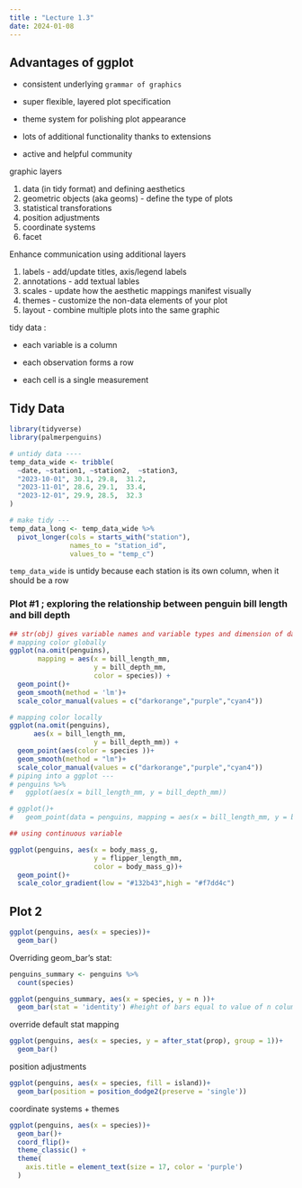 ```yaml
---
title : "Lecture 1.3"
date: 2024-01-08
---
```


## Advantages of ggplot

-   consistent underlying `grammar of graphics`

-   super flexible, layered plot specification

-   theme system for polishing plot appearance

-   lots of additional functionality thanks to extensions

-   active and helpful community

graphic layers

1.  data (in tidy format) and defining aesthetics
2.  geometric objects (aka geoms) - define the type of plots
3.  statistical transforations
4.  position adjustments
5.  coordinate systems
6.  facet

Enhance communication using additional layers

1.  labels - add/update titles, axis/legend labels
2.  annotations - add textual lables
3.  scales - update how the aesthetic mappings manifest visually
4.  themes - customize the non-data elements of your plot
5.  layout - combine multiple plots into the same graphic

tidy data :

-   each variable is a column

-   each observation forms a row

-   each cell is a single measurement

## Tidy Data

```r
library(tidyverse)
library(palmerpenguins)
```

```r
# untidy data ----
temp_data_wide <- tribble(
  ~date, ~station1, ~station2,  ~station3,
  "2023-10-01", 30.1, 29.8,  31.2,
  "2023-11-01", 28.6, 29.1,  33.4,
  "2023-12-01", 29.9, 28.5,  32.3
)

# make tidy ---
temp_data_long <- temp_data_wide %>% 
  pivot_longer(cols = starts_with("station"),
               names_to = "station_id",
               values_to = "temp_c")
```

`temp_data_wide` is untidy because each station is its own column, when it should be a row

### Plot #1 ; exploring the relationship between penguin bill length and bill depth 

```r
## str(obj) gives variable names and variable types and dimension of dataframe
# mapping color globally 
ggplot(na.omit(penguins),
       mapping = aes(x = bill_length_mm, 
                     y = bill_depth_mm, 
                     color = species)) + 
  geom_point()+
  geom_smooth(method = 'lm')+
  scale_color_manual(values = c("darkorange","purple","cyan4"))

# mapping color locally 
ggplot(na.omit(penguins),
      aes(x = bill_length_mm, 
                     y = bill_depth_mm)) + 
  geom_point(aes(color = species ))+
  geom_smooth(method = "lm")+
  scale_color_manual(values = c("darkorange","purple","cyan4"))
# piping into a ggplot ---
# penguins %>% 
#   ggplot(aes(x = bill_length_mm, y = bill_depth_mm))

# ggplot()+
#   geom_point(data = penguins, mapping = aes(x = bill_length_mm, y = bill_depth_mm))
```

```r
## using continuous variable

ggplot(penguins, aes(x = body_mass_g,
                     y = flipper_length_mm,
                     color = body_mass_g))+
  geom_point()+
  scale_color_gradient(low = "#132b43",high = "#f7dd4c")
```

## Plot 2 

```r
ggplot(penguins, aes(x = species))+
  geom_bar()
```

Overriding geom_bar's stat:

```r
penguins_summary <- penguins %>% 
  count(species)

ggplot(penguins_summary, aes(x = species, y = n ))+
  geom_bar(stat = 'identity') #height of bars equal to value of n column 
```

override default stat mapping

```r
ggplot(penguins, aes(x = species, y = after_stat(prop), group = 1))+
  geom_bar()
```

position adjustments

```r
ggplot(penguins, aes(x = species, fill = island))+
  geom_bar(position = position_dodge2(preserve = 'single'))
```

coordinate systems + themes

```r
ggplot(penguins, aes(x = species))+
  geom_bar()+
  coord_flip()+
  theme_classic() + 
  theme(
    axis.title = element_text(size = 17, color = 'purple')
  )
```
